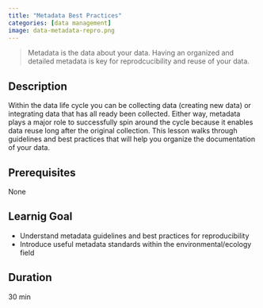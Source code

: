 ```yaml
---
title: "Metadata Best Practices"
categories: [data management]
image: data-metadata-repro.png
---
```


> Metadata is the data about your data. Having an organized and detailed metadata is key for reprodcucibility and reuse of your data.


## Description

Within the data life cycle you can be collecting data (creating new data) or integrating data that has all ready been collected. Either way, metadata plays a major role to successfully spin around the cycle because it enables data reuse long after the original collection. This lesson walks through guidelines and best practices that will help you organize the documentation of your data.


## Prerequisites

None

## Learnig Goal

- Understand metadata guidelines and best practices for reproducibility
- Introduce useful metadata standards within the environmental/ecology field

## Duration

30 min
